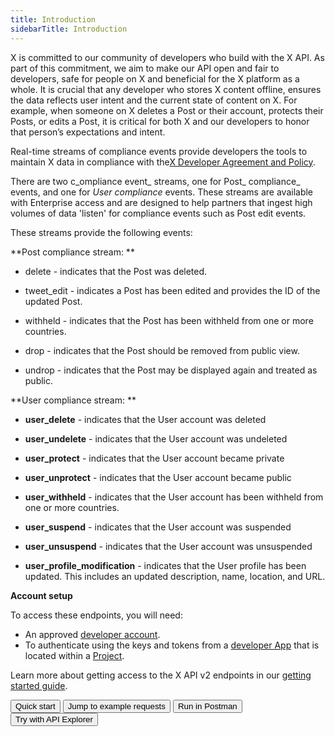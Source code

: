 ---
title: Introduction
sidebarTitle: Introduction
---


X is committed to our community of developers who build with the X API. As part of this commitment, we aim to make our API open and fair to developers, safe for people on X and beneficial for the X platform as a whole. It is crucial that any developer who stores X content offline, ensures the data reflects user intent and the current state of content on X. For example, when someone on X deletes a Post or their account, protects their Posts, or edits a Post, it is critical for both X and our developers to honor that person’s expectations and intent.

Real-time streams of compliance events provide developers the tools to maintain X data in compliance with the[X Developer Agreement and Policy](https://developer.twitter.com/en/developer-terms/policy). 

There are two c_ompliance event_ streams, one for Post_ compliance_ events, and one for _User compliance_ events. These streams are available with Enterprise access and are designed to help partners that ingest high volumes of data 'listen' for compliance events such as Post edit events.

These streams provide the following events: 

**Post compliance stream: **

* delete \- indicates that the Post was deleted.

* tweet_edit \- indicates a Post has been edited and provides the ID of the updated Post. 

* withheld \- indicates that the Post has been withheld from one or more countries. 

* drop \- indicates that the Post should be removed from public view.

* undrop \- indicates that the Post may be displayed again and treated as public.


**User compliance stream: **

* **user_delete** \- indicates that the User account was deleted

* **user_undelete** \- indicates that the User account was undeleted

* **user_protect** \- indicates that the User account became private

* **user_unprotect** \- indicates that the User account became public

* **user_withheld** \- indicates that the User account has been withheld from one or more countries. 

* **user_suspend** \- indicates that the User account was suspended
* **user_unsuspend** \- indicates that the User account was unsuspended
* **user\_profile\_modification** \- indicates that the User profile has been updated. This includes an updated description, name, location, and URL.

**Account setup**

To access these endpoints, you will need:

* An approved [developer account](https://developer.x.com/en/portal/petition/essential/basic-info).
* To authenticate using the keys and tokens from a [developer App](/resources/fundamentals/developer-apps) that is located within a [Project](/resources/fundamentals/projects). 

Learn more about getting access to the X API v2 endpoints in our [getting started guide](/x-api/getting-started/getting-access).
<div className="flex space-x-2">
<Button href="https://developer.x.com/en/docs/twitter-api/compliance/batch-compliance1/quick-start.html">
  Quick start
</Button>
<Button href="https://github.com/xdevplatform/Twitter-API-v2-sample-code/tree/main/Batch-Compliance">
  Jump to example requests
</Button>
<Button href="https://t.co/twitter-api-postman">
  Run in Postman
</Button>
<Button href="https://developer.twitter.com/apitools/api?endpoint=/2/compliance/jobs">
  Try with API Explorer
</Button>
</div>
